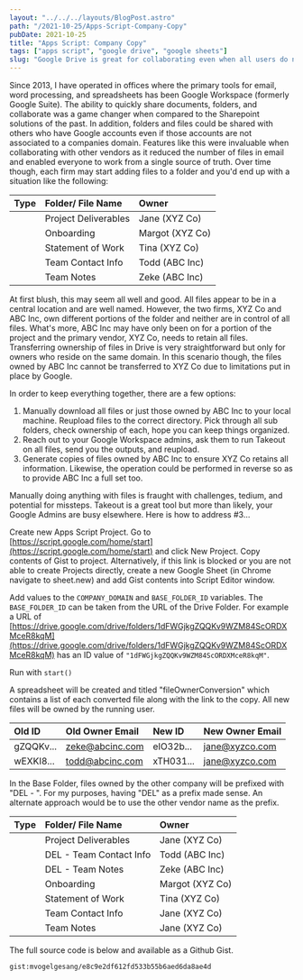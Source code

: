 ```yaml
---
layout: "../../../layouts/BlogPost.astro"
path: "/2021-10-25/Apps-Script-Company-Copy"
pubDate: 2021-10-25
title: "Apps Script: Company Copy"
tags: ["apps script", "google drive", "google sheets"]
slug: "Google Drive is great for collaborating even when all users do not belong to the same organization. However, taking ownership of files that were created by disparate organizations presents challenges within Drive. This utility provides a simple way to copy files into a companies domain and retain ownership."
---
```


Since 2013, I have operated in offices where the primary tools for email, word processing, and spreadsheets has been Google Workspace (formerly Google Suite). The ability to quickly share documents, folders, and collaborate was a game changer when compared to the Sharepoint solutions of the past. In addition, folders and files could be shared with others who have Google accounts even if those accounts are not associated to a companies domain. Features like this were invaluable when collaborating with other vendors as it reduced the number of files in email and enabled everyone to work from a single source of truth. Over time though, each firm may start adding files to a folder and you'd end up with a situation like the following:

| Type                                                                      | Folder/ File Name    | Owner           |
| :------------------------------------------------------------------------ | :------------------- | :-------------- |
| <FontAwesomeIcon icon="folder"  size="2x" className="text-gray-50" />     | Project Deliverables | Jane (XYZ Co)   |
| <FontAwesomeIcon icon="file-alt"  size="2x" className="text-gray-50"/>    | Onboarding           | Margot (XYZ Co) |
| <FontAwesomeIcon icon="file-alt" size="2x"  className="text-gray-50"/>    | Statement of Work    | Tina (XYZ Co)   |
| <FontAwesomeIcon icon="file-excel"  size="2x" className="text-gray-50" /> | Team Contact Info    | Todd (ABC Inc)  |
| <FontAwesomeIcon icon="file-alt"  size="2x" className="text-gray-50" />   | Team Notes           | Zeke (ABC Inc)  |

At first blush, this may seem all well and good. All files appear to be in a central location and are well named. However, the two firms, XYZ Co and ABC Inc, own different portions of the folder and neither are in control of all files. What's more, ABC Inc may have only been on for a portion of the project and the primary vendor, XYZ Co, needs to retain all files. Transferring ownership of files in Drive is very straightforward but only for owners who reside on the same domain. In this scenario though, the files owned by ABC Inc cannot be transferred to XYZ Co due to limitations put in place by Google.

In order to keep everything together, there are a few options:

1. Manually download all files or just those owned by ABC Inc to your local machine. Reupload files to the correct directory. Pick through all sub folders, check ownership of each, hope you can keep things organized.
1. Reach out to your Google Workspace admins, ask them to run Takeout on all files, send you the outputs, and reupload.
1. Generate copies of files owned by ABC Inc to ensure XYZ Co retains all information. Likewise, the operation could be performed in reverse so as to provide ABC Inc a full set too.

Manually doing anything with files is fraught with challenges, tedium, and potential for missteps. Takeout is a great tool but more than likely, your Google Admins are busy elsewhere. Here is how to address #3...

Create new Apps Script Project. Go to [https://script.google.com/home/start](https://script.google.com/home/start) and click New Project. Copy contents of Gist to project. Alternatively, if this link is blocked or you are not able to create Projects directly, create a new Google Sheet (in Chrome navigate to sheet.new) and add Gist contents into Script Editor window.

Add values to the `COMPANY_DOMAIN` and `BASE_FOLDER_ID` variables. The `BASE_FOLDER_ID` can be taken from the URL of the Drive Folder. For example a URL of [https://drive.google.com/drive/folders/1dFWGjkgZQQKv9WZM84ScORDXMceR8kqM](https://drive.google.com/drive/folders/1dFWGjkgZQQKv9WZM84ScORDXMceR8kqM) has an ID value of `"1dFWGjkgZQQKv9WZM84ScORDXMceR8kqM"`.

Run with `start()`

A spreadsheet will be created and titled "fileOwnerConversion" which contains a list of each converted file along with the link to the copy. All new files will be owned by the running user.

| Old ID    | Old Owner Email | New ID    | New Owner Email |
| :-------- | :-------------- | :-------- | :-------------- |
| gZQQKv... | zeke@abcinc.com | eIO32b... | jane@xyzco.com  |
| wEXKI8... | todd@abcinc.com | xTH031... | jane@xyzco.com  |

In the Base Folder, files owned by the other company will be prefixed with "DEL - ". For my purposes, having "DEL" as a prefix made sense. An alternate approach would be to use the other vendor name as the prefix.

| Type                                                                     | Folder/ File Name       | Owner           |
| :----------------------------------------------------------------------- | :---------------------- | :-------------- |
| <FontAwesomeIcon icon="folder" size="2x" className="text-gray-50" />     | Project Deliverables    | Jane (XYZ Co)   |
| <FontAwesomeIcon icon="file-excel" size="2x" className="text-gray-50" /> | DEL - Team Contact Info | Todd (ABC Inc)  |
| <FontAwesomeIcon icon="file-alt" size="2x" className="text-gray-50" />   | DEL - Team Notes        | Zeke (ABC Inc)  |
| <FontAwesomeIcon icon="file-alt" size="2x" className="text-gray-50" />   | Onboarding              | Margot (XYZ Co) |
| <FontAwesomeIcon icon="file-alt" size="2x" className="text-gray-50" />   | Statement of Work       | Tina (XYZ Co)   |
| <FontAwesomeIcon icon="file-excel" size="2x" className="text-gray-50" /> | Team Contact Info       | Jane (XYZ Co)   |
| <FontAwesomeIcon icon="file-alt" size="2x" className="text-gray-50" />   | Team Notes              | Jane (XYZ Co)   |

The full source code is below and available as a Github Gist.

`gist:mvogelgesang/e8c9e2df612fd533b55b6aed6da8ae4d`
